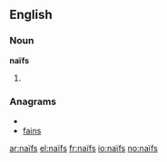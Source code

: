 ==English==
===Noun===
'''naïfs'''
# {{plural of|[[naïf]]}}

===Anagrams===
* {{alphagram|afins}}
* [[fains#English|fains]]

[[ar:naïfs]]
[[el:naïfs]]
[[fr:naïfs]]
[[io:naïfs]]
[[no:naïfs]]